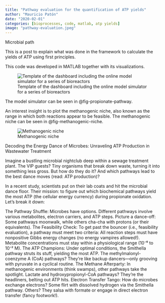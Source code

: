 ```yaml
---
title: "Pathway evaluation for the quantification of ATP yields"
author: "Mauricio Patón"
date: "2020-02-01"
categories: [bioprocesses, code, matlab, atp yields]
image: "pathway-evaluation.jpeg"
---
```


Microbial path

This is a post to explain what was done in the framework to calculate the yields of ATP using first principles.

This code was developed in MATLAB together with its visualizations. 

![Template of the dashboard including the online model simulator for a series of bioreactors](pathway-evaluation.jpeg){#fig-propionate-pathway}


The model simulator can be seen in @fig-propionate-pathway.

An interest insight is to plot the methanogenic niche, also known as the range in which both reactions appear to be feasible. The methanogenic niche can be seen in @fig-methanogenic-niche.

![Methanogenic niche](methanogenic-niche.jpeg){#fig-methanogenic-niche}

Decoding the Energy Dance of Microbes: Unraveling ATP Production in Wastewater Treatment

Imagine a bustling microbial nightclub deep within a sewage treatment plant. The VIP guests? Tiny organisms that break down waste, turning it into something less gross. But how do they do it? And which pathways lead to the best dance moves (read: ATP production)?

In a recent study, scientists put on their lab coats and hit the microbial dance floor. Their mission: to figure out which biochemical pathways yield the most ATP (the cellular energy currency) during propionate oxidation. Let’s break it down:

The Pathway Shuffle:
Microbes have options. Different pathways involve various metabolites, electron carriers, and ATP steps.
Picture a dance-off: Some pathways moonwalk, while others cha-cha with protons (or their equivalents).
The Feasibility Check:
To get past the bouncer (i.e., feasibility evaluation), a pathway must meet two criteria:
All reaction steps must have nonpositive Gibbs energy changes (no energy vampires allowed!).
Metabolite concentrations must stay within a physiological range (10⁻⁶ to 10⁻² M).
The ATP Champions:
Under optimal conditions, the Smithella pathway struts its stuff, yielding the most ATP.
The methylmalonyl-coenzyme A (CoA) pathways? They’re like backup dancers—only grooving with pyruvate in a cyclical routine.
The Methane Afterparty:
In methanogenic environments (think swamps), other pathways take the spotlight.
Lactate and hydroxypropionyl-CoA pathways? They’re the headliners, belting out ATP hits.
Electron Transfer Tango:
How do microbes exchange electrons? Some flirt with dissolved hydrogen via the Smithella pathway.
Others? They salsa with formate or engage in direct electron transfer (fancy footwork!).

